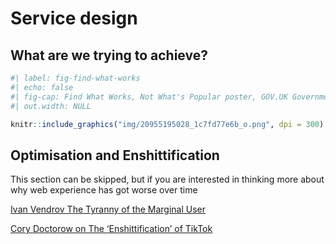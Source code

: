 # Service design

## What are we trying to achieve?


```r
#| label: fig-find-what-works
#| echo: false
#| fig-cap: Find What Works, Not What's Popular poster, GOV.UK Government Digital Service  https://www.flickr.com/photos/gdsteam/20955195028 
#| out.width: NULL

knitr::include_graphics("img/20955195028_1c7fd77e6b_o.png", dpi = 300)
```

## Optimisation and Enshittification

This section can be skipped, but if you are interested in thinking more about why web experience has got worse over time

[Ivan Vendrov The Tyranny of the Marginal User](https://nothinghuman.substack.com/p/the-tyranny-of-the-marginal-user)

[Cory Doctorow on The 'Enshittification' of TikTok](https://www.wired.com/story/tiktok-platforms-cory-doctorow/)
